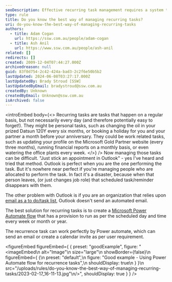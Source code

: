 ```yaml
---
seoDescription: Effective recurring task management requires a system that can automate reminders and notifications, ensuring seamless transition of responsibilities.
type: rule
title: Do you know the best way of managing recurring tasks?
uri: do-you-know-the-best-way-of-managing-recurring-tasks
authors:
  - title: Adam Cogan
    url: https://ssw.com.au/people/adam-cogan
  - title: Ash Anil
    url: https://www.ssw.com.au/people/ash-anil
related: []
redirects: []
created: 2009-12-04T07:44:27.000Z
archivedreason: null
guid: 83f0d754-2c42-424a-bad3-2c2f6e50b5b2
lastUpdated: 2024-06-08T03:27:17.000Z
lastUpdatedBy: Brady Stroud [SSW]
lastUpdatedByEmail: bradystroud@ssw.com.au
createdBy: Unknown
createdByEmail: Unknown@ssw.com.au
isArchived: false
---
```


<introEmbed
  body={<>
Recurring tasks are tasks that happen on a regular basis, but not necessarily every day (and therefore potentially easy to forget!). They might be personal tasks, such as changing the oil in your prized Datsun 120Y every six months, or booking a holiday for you and your partner a month before your anniversary. They could be work related tasks, such as updating your profile on the Microsoft Gold Partner website (every three months), running financial reports on a monthly basis, or even watering the office plants every week.
  </>}
/>
Now managing those tasks can be difficult. "Just stick an appointment in Outlook" - yes I've heard and tried that method. Outlook is perfect when you are the one performing the task. But it's nowhere near perfect if you're managing people who are allocated to perform the task. In fact it's a disaster, because when that person leaves, (or just changes job role) that scheduled task/reminder disappears with them.

The other problem with Outlook is if you are an organization that relies upon [email as a to do/task list](/dones-is-your-inbox-a-task-list-only), Outlook doesn't send an automated email.

The best solution for recurring tasks is to create a [Microsoft Power Automate flow](https://powerautomate.microsoft.com/en-gb/) that has a provision to run as per the scheduled day and time every week or month or year.

The recurrence task can work perfectly by Power automate, which can send an email or create a calendar invite as per user requirement.

<figureEmbed figureEmbed={ {
  preset: "goodExample",
  figure: "<imageEmbed\n  alt=\"Image\"\n  size=\"large\"\n  showBorder={false}\n  figureEmbed={ {\n    preset: \"default\",\n    figure: \"Good example - Using Power Automate flow for recurrence tasks\",\n    shouldDisplay: true\n  } }\n  src=\"/uploads/rules/do-you-know-the-best-way-of-managing-recurring-tasks/2023-02-17_16-11-13.jpg\"\n/>",
  shouldDisplay: true
} } />
